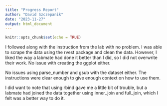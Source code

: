 ```yaml
---
title: "Progress Report"
author: "David Szczepanik"
date: "2023-11-27"
output: html_document
---
```


```r
knitr::opts_chunk$set(echo = TRUE)
```
I followed along with the instruction from the lab with no problem. I was able to scrape the data using the rvest package and clean the data. However, I liked the way a labmate had done it better than I did, so I did not overwrite their work. No issue with creating the ggplot either. 

No issues using parse_number and gsub with the dataset either. The instructions were clear enough to give enough context on how to use them.

I did want to note that using rbind gave me a little bit of trouble, but a labmate had joined the data together using inner_join and full_join, which I felt was a better way to do it.
